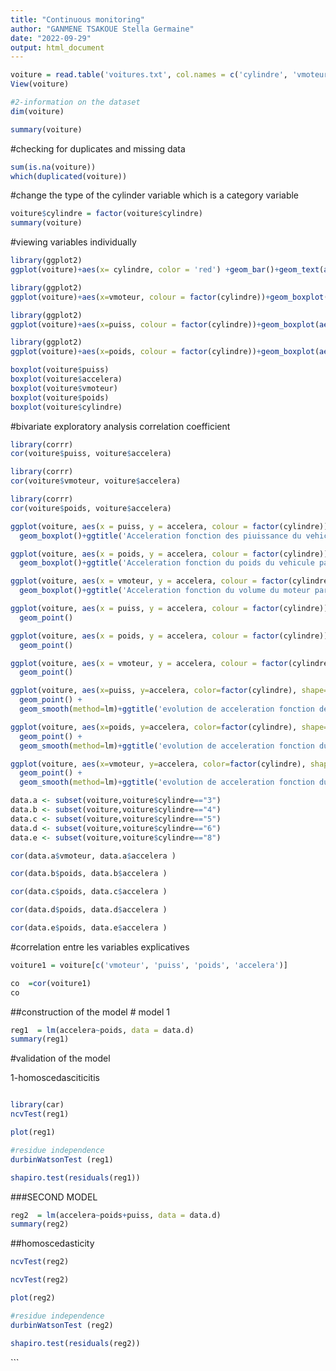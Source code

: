 ```yaml
---
title: "Continuous monitoring"
author: "GANMENE TSAKOUE Stella Germaine"
date: "2022-09-29"
output: html_document
---
```


```r
voiture = read.table('voitures.txt', col.names = c('cylindre', 'vmoteur', 'puiss', 'poids', 'accelera'))
View(voiture)
```



```r
#2-information on the dataset
dim(voiture)

summary(voiture)
```

#checking for duplicates and missing data

```r
sum(is.na(voiture))
which(duplicated(voiture))
```
#change the type of the cylinder variable which is a category variable
```r
voiture$cylindre = factor(voiture$cylindre)
summary(voiture)
```

#viewing variables individually
```r
library(ggplot2)
ggplot(voiture)+aes(x= cylindre, color = 'red') +geom_bar()+geom_text(aes(label= after_stat(count)), stat = 'count', position = position_stack(.5))+xlab('cylindre')+ylab('effectifs')+ labs(fill = 'pratique')
```
```r
library(ggplot2)
ggplot(voiture)+aes(x=vmoteur, colour = factor(cylindre))+geom_boxplot(aes(fill=vmoteur))
```
```r
library(ggplot2)
ggplot(voiture)+aes(x=puiss, colour = factor(cylindre))+geom_boxplot(aes(fill=puiss))
```

```r
library(ggplot2)
ggplot(voiture)+aes(x=poids, colour = factor(cylindre))+geom_boxplot(aes(fill=puiss))

```
```r
boxplot(voiture$puiss)
boxplot(voiture$accelera)
boxplot(voiture$vmoteur)
boxplot(voiture$poids)
boxplot(voiture$cylindre)
```

#bivariate exploratory analysis
correlation coefficient

```r
library(corrr)
cor(voiture$puiss, voiture$accelera)
```
```r
library(corrr)
cor(voiture$vmoteur, voiture$accelera)
```

```r
library(corrr)
cor(voiture$poids, voiture$accelera)
```

```r
ggplot(voiture, aes(x = puiss, y = accelera, colour = factor(cylindre)))+ 
  geom_boxplot()+ggtitle('Acceleration fonction des piuissance du vehicule par type de cylindre')
```
```r
ggplot(voiture, aes(x = poids, y = accelera, colour = factor(cylindre)))+ 
  geom_boxplot()+ggtitle('Acceleration fonction du poids du vehicule par type de cylindre')
```
```r
ggplot(voiture, aes(x = vmoteur, y = accelera, colour = factor(cylindre)))+ 
  geom_boxplot()+ggtitle('Acceleration fonction du volume du moteur par type de cylindre')
```

```r
ggplot(voiture, aes(x = puiss, y = accelera, colour = factor(cylindre)))+ 
  geom_point()
```
```r
ggplot(voiture, aes(x = poids, y = accelera, colour = factor(cylindre)))+ 
  geom_point()
```
```r
ggplot(voiture, aes(x = vmoteur, y = accelera, colour = factor(cylindre)))+ 
  geom_point()
```
```r
ggplot(voiture, aes(x=puiss, y=accelera, color=factor(cylindre), shape=factor(cylindre))) +
  geom_point() + 
  geom_smooth(method=lm)+ggtitle('evolution de acceleration fonction de la puissance par type de cylindre')
```
```r
ggplot(voiture, aes(x=poids, y=accelera, color=factor(cylindre), shape=factor(cylindre))) +
  geom_point() + 
  geom_smooth(method=lm)+ggtitle('evolution de acceleration fonction du poids par type de cylindre')
```
```r
ggplot(voiture, aes(x=vmoteur, y=accelera, color=factor(cylindre), shape=factor(cylindre))) +
  geom_point() + 
  geom_smooth(method=lm)+ggtitle('evolution de acceleration fonction du volume du moteur par type de cylindre')
```

```r
data.a <- subset(voiture,voiture$cylindre=="3")
data.b <- subset(voiture,voiture$cylindre=="4")
data.c <- subset(voiture,voiture$cylindre=="5")
data.d <- subset(voiture,voiture$cylindre=="6")
data.e <- subset(voiture,voiture$cylindre=="8")
```


```r
cor(data.a$vmoteur, data.a$accelera )
```
```r
cor(data.b$poids, data.b$accelera )
```

```r
cor(data.c$poids, data.c$accelera )
```
```r
cor(data.d$poids, data.d$accelera )
```

```r
cor(data.e$poids, data.e$accelera )
```

#correlation entre les variables explicatives
```r
voiture1 = voiture[c('vmoteur', 'puiss', 'poids', 'accelera')]
```


```r
co  =cor(voiture1)
co
```
##construction of the model
# model 1
```r
reg1  = lm(accelera~poids, data = data.d)
summary(reg1)
```

#validation of the model

1-homoscedasciticitis

```r
```


```r
library(car)
ncvTest(reg1)
```

```r

plot(reg1)
```






```r
#residue independence
durbinWatsonTest (reg1)
```
```r
shapiro.test(residuals(reg1))
```
###SECOND MODEL
```r
reg2  = lm(accelera~poids+puiss, data = data.d)
summary(reg2)
```
##homoscedasticity
```r
ncvTest(reg2)
```
```r
ncvTest(reg2)
```
```r

plot(reg2)
```
```r
#residue independence
durbinWatsonTest (reg2)
```


```r
shapiro.test(residuals(reg2))
```
```

